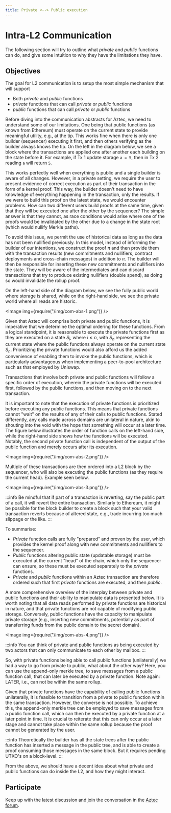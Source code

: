 ```yaml
---
title: Private <--> Public execution
---
```




<Disclaimer/>

# Intra-L2 Communication

The following section will try to outline what _private_ and _public_ functions can do, and give some intuition to why they have the limitations they have.

## Objectives

The goal for L2 communication is to setup the most simple mechanism that will support

- Both _private_ and _public_ functions
- _private_ functions that can call _private_ or _public_ functions
- _public_ functions that can call _private_ or _public_ functions

Before diving into the communication abstracts for Aztec, we need to understand some of our limitations. One being that public functions (as known from Ethereum) must operate on the current state to provide meaningful utility, e.g., at the tip.
This works fine when there is only one builder (sequencer) executing it first, and then others verifying as the builder always knows the tip. On the left in the diagram below, we see a block where the transactions are applied one after another each building on the state before it. For example, if Tx 1 update storage `a = 5`, then in Tx 2 reading `a` will return `5`.

This works perfectly well when everything is public and a single builder is aware of all changes. However, in a private setting, we require the user to present evidence of correct execution as part of their transaction in the form of a kernel proof. This way, the builder doesn't need to have knowledge of everything happening in the transaction, only the results. If we were to build this proof on the latest state, we would encounter problems. How can two different users build proofs at the same time, given that they will be executed one after the other by the sequencer? The simple answer is that they cannot, as race conditions would arise where one of the proofs would be invalidated by the other due to a change in the state root (which would nullify Merkle paths).

To avoid this issue, we permit the use of historical data as long as the data has not been nullified previously. In this model, instead of informing the builder of our intentions, we construct the proof $\pi$ and then provide them with the transaction results (new commitments and nullifiers, contract deployments and cross-chain messages) in addition to $\pi$. The builder will then be responsible for inserting these new commitments and nullifiers into the state. They will be aware of the intermediates and can discard transactions that try to produce existing nullifiers (double spend), as doing so would invalidate the rollup proof.

On the left-hand side of the diagram below, we see the fully public world where storage is shared, while on the right-hand side, we see the private world where all reads are historic.

<Image img={require("/img/com-abs-1.png")} />

Given that Aztec will comprise both private and public functions, it is imperative that we determine the optimal ordering for these functions. From a logical standpoint, it is reasonable to execute the private functions first as they are executed on a state $S_i$, where $i \le n$, with $S_n$ representing the current state where the public functions always operate on the current state $S_n$. Prioritizing the private functions would also afford us the added convenience of enabling them to invoke the public functions, which is particularly advantageous when implementing a peer-to-pool architecture such as that employed by Uniswap.

Transactions that involve both private and public functions will follow a specific order of execution, wherein the private functions will be executed first, followed by the public functions, and then moving on to the next transaction.

It is important to note that the execution of private functions is prioritized before executing any public functions. This means that private functions cannot "wait" on the results of any of their calls to public functions. Stated differently, any calls made across domains are unilateral in nature, akin to shouting into the void with the hope that something will occur at a later time. The figure below illustrates the order of function calls on the left-hand side, while the right-hand side shows how the functions will be executed. Notably, the second private function call is independent of the output of the public function and merely occurs after its execution.

<Image img={require("/img/com-abs-2.png")} />

Multiple of these transactions are then ordered into a L2 block by the sequencer, who will also be executing the public functions (as they require the current head). Example seen below.

<Image img={require("/img/com-abs-3.png")} />

:::info
Be mindful that if part of a transaction is reverting, say the public part of a call, it will revert the entire transaction. Similarly to Ethereum, it might be possible for the block builder to create a block such that your valid transaction reverts because of altered state, e.g., trade incurring too much slippage or the like.
:::

To summarise:

- _Private_ function calls are fully "prepared" and proven by the user, which provides the kernel proof along with new commitments and nullifiers to the sequencer.
- _Public_ functions altering public state (updatable storage) must be executed at the current "head" of the chain, which only the sequencer can ensure, so these must be executed separately to the _private_ functions.
- _Private_ and _public_ functions within an Aztec transaction are therefore ordered such that first _private_ functions are executed, and then _public_.

A more comprehensive overview of the interplay between private and public functions and their ability to manipulate data is presented below. It is worth noting that all data reads performed by private functions are historical in nature, and that private functions are not capable of modifying public storage. Conversely, public functions have the capacity to manipulate private storage (e.g., inserting new commitments, potentially as part of transferring funds from the public domain to the secret domain).

<Image img={require("/img/com-abs-4.png")} />

:::info
You can think of private and public functions as being executed by two actors that can only communicate to each other by mailbox.
:::

So, with private functions being able to call public functions (unilaterally) we had a way to go from private to public, what about the other way? Here, you can use the append-only merkle tree, to save messages from a public function call, that can later be executed by a private function. Note again: LATER, i.e., can not be within the same rollup.

Given that private functions have the capability of calling public functions unilaterally, it is feasible to transition from a private to public function within the same transaction. However, the converse is not possible. To achieve this, the append-only merkle tree can be employed to save messages from a public function call, which can then be executed by a private function at a later point in time. It is crucial to reiterate that this can only occur at a later stage and cannot take place within the same rollup because the proof cannot be generated by the user.

:::info
Theoretically the builder has all the state trees after the public function has inserted a message in the public tree, and is able to create a proof consuming those messages in the same block. But it requires pending UTXO's on a block-level.
:::

From the above, we should have a decent idea about what private and public functions can do inside the L2, and how they might interact.

## Participate

Keep up with the latest discussion and join the conversation in the [Aztec forum](https://discourse.aztec.network).
